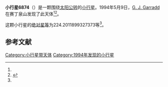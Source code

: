 {{Infobox planet
| bgcolour = #FFFFC0
| name = 6874
| symbol = 
| image = 
| caption = 
| discovery = yes
| discovery_ref = 
| discoverer = [[G._J._Garradd|G. J. Garradd]]
| discovery_site = [[赛丁泉山|赛丁泉山]] 
| discovered = 1994年5月9日
| designations = yes
| mp_name = 
| named_after = 
| alt_names = 1994 JO1/ 1957 LJ / 1977 JZ / 1981 UD / 1981 VV
| mp_category = [[越火小行星|越火小行星]]
| orbit_ref = <ref name="a">[http://ssd.jpl.nasa.gov/sbdb.cgi?sstr=6874 6874] {{Wayback|url=http://ssd.jpl.nasa.gov/sbdb.cgi?sstr=6874 |date=20200820204740 }}，小行星數據庫瀏覽器（JPL Small-Body Database Browser）－[[美国国家航空航天局|美国国家航空航天局]]喷气推进实验室</ref>
| epoch = 2456400.5 (2013年4月18日更新)
| aphelion = {{convert|2.87174398503621|AU|km|3|abbr=on|lk=out}}
| perihelion = {{convert|1.607781836584611|AU|km|3|abbr=on}}
| semimajor = {{convert|2.23976291081041|AU|km|3|abbr=on}}
| eccentricity = 0.282164273
| period = 1224.338482 [[日|日]]<br />3.35[[儒略年|儒略年]]
| avg_speed = 
| inclination = 7.580340633606974
| asc_node = 78.26221548366082
| mean_anomaly = 
| arg_peri = 224.2011899327373
| satellites = 
| physical_characteristics = yes
| dimensions = 
| mass = 
| density = 
| surface_grav = 
| escape_velocity = 
| sidereal_day = 
| axial_tilt = 
| pole_ecliptic_lat = 
| pole_ecliptic_lon = 
| albedo = 
| temperatures= 
| temp_name1 = 
| mean_temp_1 = 
| max_temp_1 = 
| temp_name2 = 
| max_temp_2 = 
| spectral_type = 
| abs_magnitude = 224.2011899327373
}}

'''小行星6874'''（{{lang-en|6874}}）是一颗围绕[[太阳|太阳]][[公转|公转]]的[[小行星|小行星]]。1994年5月9日，[[G._J._Garradd|G. J. Garradd]]在赛丁泉山发现了此天体<ref name="a" /><ref>{{cite news|title=小行星列表|url=http://cfa-www.harvard.edu/iau/lists/NumberedMPs.txt|accessdate=2013-07-08|newspaper=哈佛大学|archive-date=2008-05-17|archive-url=https://web.archive.org/web/20080517010638/http://cfa-www.harvard.edu/iau/lists/NumberedMPs.txt|dead-url=no}}</ref>。

这颗小行星的[[绝对星等|绝对星等]]为224.2011899327373等<ref name="a" />。

==参考文献==
{{reflist}}
{{Minor Planet Number|[[小行星6873|小行星6873]]|[[小行星6875|小行星6875]]}}

{{小天体}}

[[Category:小行星带天体|Category:小行星带天体]]
[[Category:1994年发现的小行星|Category:1994年发现的小行星]]

{{asteroid-stub}}